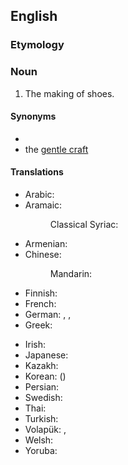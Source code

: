 ==English==
{{wikipedia}}

===Etymology===
{{affix|en|shoe|making}}

===Noun===
{{en-noun|-}}

# The making of shoes.

====Synonyms====
* {{l|en|cordwainery}}
* the [[gentle craft]]

====Translations====
{{trans-top|shoemaking}}
* Arabic: {{t|ar|سِكَافَة|f}}
* Aramaic:
*: Classical Syriac: {{t|syc|ܐܫܟܦܘܬܐ|f|tr=ʾeškāp̄ūṯā}}
* Armenian: {{t+|hy|կոշկակարություն}}
* Chinese:
*: Mandarin: {{t-needed|cmn}}
* Finnish: {{t-needed|fi}}
* French: {{t+|fr|cordonnerie|f}}
* German: {{t|de|Schuhherstellung|f}}, {{t|de|Schuhmacherei|f}}, {{t|de|Schusterei|f}}
* Greek: {{t-needed|el}}
{{trans-mid}}
* Irish: {{t|ga|gréasaíocht|f}}
* Japanese: {{t+|ja|製靴|tr=せいか, seika}}
* Kazakh: {{t-needed|kk}}
* Korean: {{t+|ko|제화}} ({{t+|ko|製靴|sc=Hani}})
* Persian: {{t-needed|fa}}
* Swedish: {{t+|sv|skomakeri|n}}
* Thai: {{t-needed|th}}
* Turkish: {{t-needed|tr}}
* Volapük: {{t|vo|jukimek}}, {{t|vo|jukimekam}}
* Welsh: {{t|cy|cryddiaeth|f}}
* Yoruba: {{t-needed|yo}}
{{trans-bottom}}